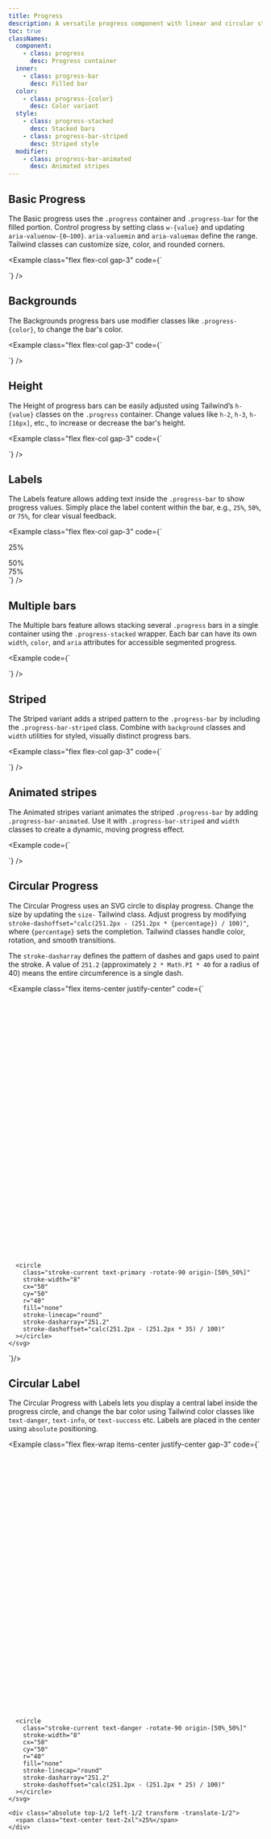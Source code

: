 ```yaml
---
title: Progress
description: A versatile progress component with linear and circular styles, supporting colors, labels, stacked bars, stripes, and animations.
toc: true
classNames:
  component:
    - class: progress
      desc: Progress container
  inner:
    - class: progress-bar
      desc: Filled bar
  color:
    - class: progress-{color}
      desc: Color variant
  style:
    - class: progress-stacked
      desc: Stacked bars
    - class: progress-bar-striped
      desc: Striped style
  modifier:
    - class: progress-bar-animated
      desc: Animated stripes
---
```


## Basic Progress

The Basic progress uses the `.progress` container and `.progress-bar` for the filled portion. Control progress by setting class `w-{value}` and updating `aria-valuenow-{0–100}`. `aria-valuemin` and `aria-valuemax` define the range. Tailwind classes can customize size, color, and rounded corners.

<Example class="flex flex-col gap-3"
  code={`<div class="progress" role="progressbar" aria-label="Basic example" aria-valuenow="0" aria-valuemin="0" aria-valuemax="100">
    <div class="progress-bar"></div>
  </div>
  <div class="progress" role="progressbar" aria-label="Basic example" aria-valuenow="25" aria-valuemin="0" aria-valuemax="100">
    <div class="progress-bar w-1/4"></div>
  </div>
  <div class="progress" role="progressbar" aria-label="Basic example" aria-valuenow="50" aria-valuemin="0" aria-valuemax="100">
    <div class="progress-bar w-1/2"></div>
  </div>
  <div class="progress" role="progressbar" aria-label="Basic example" aria-valuenow="75" aria-valuemin="0" aria-valuemax="100">
    <div class="progress-bar w-3/4"></div>
  </div>
  <div class="progress" role="progressbar" aria-label="Basic example" aria-valuenow="100" aria-valuemin="0" aria-valuemax="100">
    <div class="progress-bar w-full"></div>
  </div>`}
/>

## Backgrounds

The Backgrounds progress bars use modifier classes like `.progress-{color}`, to change the bar's color.

<Example class="flex flex-col gap-3"
  code={`<div class="progress progress-primary" role="progressbar" aria-label="Background example" aria-valuenow="50" aria-valuemin="0" aria-valuemax="100">
    <div class="progress-bar w-1/5"></div>
  </div>
  <div class="progress progress-secondary" role="progressbar" aria-label="Background example" aria-valuenow="50" aria-valuemin="0" aria-valuemax="100">
    <div class="progress-bar w-3/10"></div>
  </div>
  <div class="progress progress-warning" role="progressbar" aria-label="Background example" aria-valuenow="50" aria-valuemin="0" aria-valuemax="100">
    <div class="progress-bar w-2/5"></div>
  </div>
  <div class="progress progress-danger" role="progressbar" aria-label="Background example" aria-valuenow="50" aria-valuemin="0" aria-valuemax="100">
    <div class="progress-bar w-1/2"></div>
  </div>
  <div class="progress progress-success" role="progressbar" aria-label="Background example" aria-valuenow="50" aria-valuemin="0" aria-valuemax="100">
    <div class="progress-bar w-3/5"></div>
  </div>
  <div class="progress progress-info" role="progressbar" aria-label="Background example" aria-valuenow="50" aria-valuemin="0" aria-valuemax="100">
    <div class="progress-bar w-7/10"></div>
  </div>
  <div class="progress progress-neutral" role="progressbar" aria-label="Background example" aria-valuenow="50" aria-valuemin="0" aria-valuemax="100">
    <div class="progress-bar w-4/5"></div>
  </div>`}
/>

## Height

The Height of progress bars can be easily adjusted using Tailwind’s `h-{value}` classes on the `.progress` container. Change values like `h-2`, `h-3`, `h-[16px]`, etc., to increase or decrease the bar's height.

<Example class="flex flex-col gap-3"
  code={`<div class="progress" role="progressbar" aria-label="Basic example" aria-valuenow="0" aria-valuemin="0" aria-valuemax="100">
    <div class="progress-bar w-2/5"></div>
  </div>
  <div class="progress h-2" role="progressbar" aria-label="Basic example" aria-valuenow="25" aria-valuemin="0" aria-valuemax="100">
    <div class="progress-bar w-2/5"></div>
  </div>
  <div class="progress h-3" role="progressbar" aria-label="Basic example" aria-valuenow="50" aria-valuemin="0" aria-valuemax="100">
    <div class="progress-bar w-2/5"></div>
  </div>`}
/>

## Labels

The Labels feature allows adding text inside the `.progress-bar` to show progress values. Simply place the label content within the bar, e.g., `25%`, `50%`, or `75%`, for clear visual feedback.

<Example class="flex flex-col gap-3"
  code={`<div class="progress h-3" role="progressbar" aria-label="Height example" aria-valuenow="25" aria-valuemin="0" aria-valuemax="100">
    <div class="progress-bar w-1/4">25%</div>
  </div>
  <div class="progress progress-danger h-3" role="progressbar" aria-label="Height example" aria-valuenow="50" aria-valuemin="0" aria-valuemax="100">
    <div class="progress-bar w-1/2">50%</div>
  </div>
  <div class="progress progress-success h-3" role="progressbar" aria-label="Height example" aria-valuenow="75" aria-valuemin="0" aria-valuemax="100">
    <div class="progress-bar w-3/4">75%</div>
  </div>`}
/>

## Multiple bars

The Multiple bars feature allows stacking several `.progress` bars in a single container using the `.progress-stacked` wrapper. Each bar can have its own `width`, `color`, and `aria` attributes for accessible segmented progress.

<Example code={`<div class="progress-stacked h-3">
    <div class="progress progress-primary w-1/5" role="progressbar" aria-label="Segment one" aria-valuenow="20" aria-valuemin="0" aria-valuemax="100">
      <div class="progress-bar"></div>
    </div>
    <div class="progress progress-secondary w-3/20" role="progressbar" aria-label="Segment two" aria-valuenow="15" aria-valuemin="0" aria-valuemax="100">
      <div class="progress-bar"></div>
    </div>
    <div class="progress progress-danger w-1/20" role="progressbar" aria-label="Segment three" aria-valuenow="10" aria-valuemin="0" aria-valuemax="100">
      <div class="progress-bar"></div>
    </div>
    <div class="progress progress-info w-1/4" role="progressbar" aria-label="Segment four" aria-valuenow="25" aria-valuemin="0" aria-valuemax="100">
      <div class="progress-bar"></div>
    </div>
    <div class="progress progress-success w-1/5" role="progressbar" aria-label="Segment five" aria-valuenow="20" aria-valuemin="0" aria-valuemax="100">
      <div class="progress-bar"></div>
    </div>
  </div>`}
/>


## Striped

The Striped variant adds a striped pattern to the `.progress-bar` by including the `.progress-bar-striped` class. Combine with `background` classes and `width` utilities for styled, visually distinct progress bars.

<Example class="flex flex-col gap-3"
  code={`<div class="progress progress-primary h-3">
    <div class="progress-bar progress-bar-striped w-1/5"></div>
  </div>
  <div class="progress progress-secondary h-3">
    <div class="progress-bar progress-bar-striped w-3/10"></div>
  </div>
  <div class="progress progress-danger h-3">
    <div class="progress-bar progress-bar-striped w-2/5"></div>
  </div>
  <div class="progress progress-warning h-3">
    <div class="progress-bar progress-bar-striped w-3/5"></div>
  </div>
  <div class="progress progress-success h-3">
    <div class="progress-bar progress-bar-striped w-4/5"></div>
  </div>`}
/>

## Animated stripes

The Animated stripes variant animates the striped `.progress-bar` by adding `.progress-bar-animated`. Use it with `.progress-bar-striped` and `width` classes to create a dynamic, moving progress effect.

<Example code={`<div class="progress h-3">
    <div class="progress-bar progress-bar-striped progress-bar-animated w-3/5"></div>
  </div>`}
/>

## Circular Progress

The Circular Progress uses an SVG circle to display progress. Change the size by updating the `size-` Tailwind class. Adjust progress by modifying `stroke-dashoffset="calc(251.2px - (251.2px * {percentage}) / 100)"`, where `{percentage}` sets the completion. Tailwind classes handle color, rotation, and smooth transitions.

The `stroke-dasharray` defines the pattern of dashes and gaps used to paint the stroke. A value of `251.2` (approximately `2 * Math.PI * 40` for a radius of 40) means the entire circumference is a single dash.

<Example class="flex items-center justify-center" code={`<div class="size-40">
    <svg class="size-full" viewBox="0 0 100 100">
      <circle
        class="stroke-current text-light"
        stroke-width="8"
        cx="50"
        cy="50"
        r="40"
        fill="none"
      ></circle>

      <circle
        class="stroke-current text-primary -rotate-90 origin-[50%_50%]"
        stroke-width="8"
        cx="50"
        cy="50"
        r="40"
        fill="none"
        stroke-linecap="round"
        stroke-dasharray="251.2"
        stroke-dashoffset="calc(251.2px - (251.2px * 35) / 100)"
      ></circle>
    </svg>
  </div>`}/>


## Circular Label

The Circular Progress with Labels lets you display a central label inside the progress circle, and change the bar color using Tailwind color classes like `text-danger`, `text-info`, or `text-success` etc. Labels are placed in the center using `absolute` positioning.

<Example class="flex flex-wrap items-center justify-center gap-3" code={`<!-- progress lable 25% -->
  <div class="relative size-40">
    <svg class="size-full" viewBox="0 0 100 100">
      <circle
        class="stroke-current text-light"
        stroke-width="8"
        cx="50"
        cy="50"
        r="40"
        fill="none"
      ></circle>

      <circle
        class="stroke-current text-danger -rotate-90 origin-[50%_50%]"
        stroke-width="8"
        cx="50"
        cy="50"
        r="40"
        fill="none"
        stroke-linecap="round"
        stroke-dasharray="251.2"
        stroke-dashoffset="calc(251.2px - (251.2px * 25) / 100)"
      ></circle>
    </svg>

    <div class="absolute top-1/2 left-1/2 transform -translate-1/2">
      <span class="text-center text-2xl">25%</span>
    </div>
  </div>

  <!-- progress lable 50% -->
  <div class="relative size-40">
    <svg class="size-full" viewBox="0 0 100 100">
      <circle
        class="stroke-current text-light"
        stroke-width="8"
        cx="50"
        cy="50"
        r="40"
        fill="none"
      ></circle>

      <circle
        class="stroke-current text-info -rotate-90 origin-[50%_50%]"
        stroke-width="8"
        cx="50"
        cy="50"
        r="40"
        fill="none"
        stroke-linecap="round"
        stroke-dasharray="251.2"
        stroke-dashoffset="calc(251.2px - (251.2px * 50) / 100)"
      ></circle>
    </svg>

    <div class="absolute top-1/2 left-1/2 transform -translate-1/2">
      <span class="text-center text-2xl">50%</span>
    </div>
  </div>

  <!-- progress lable 75% -->
  <div class="relative size-40">
    <svg class="size-full" viewBox="0 0 100 100">
      <circle
        class="stroke-current text-light"
        stroke-width="8"
        cx="50"
        cy="50"
        r="40"
        fill="none"
      ></circle>

      <circle
        class="stroke-current text-success -rotate-90 origin-[50%_50%]"
        stroke-width="8"
        cx="50"
        cy="50"
        r="40"
        fill="none"
        stroke-linecap="round"
        stroke-dasharray="251.2"
        stroke-dashoffset="calc(251.2px - (251.2px * 75) / 100)"
      ></circle>
    </svg>

    <div class="absolute top-1/2 left-1/2 transform -translate-1/2">
      <span class="text-center text-2xl">75%</span>
    </div>
  </div>`}/>

## CSS variables

The progress component is built using a set of CSS variables. These variables provide flexibility for customizing styles.

<Example lang='sass' showPreview={false}
  code={`.progress {
    --progress-height: --spacing(1);
    --progress-font-size: var(--text-xs);
    --progress-bg: var(--color-light);
    --progress-radius: var(--radius-md);
    --progress-bar-color: var(--color-contrast);
    --progress-bar-bg: var(--color-primary);
  }`}
/>


